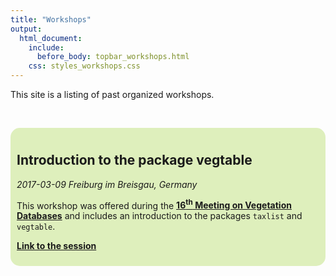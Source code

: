 ---
title: "Workshops"
output:
  html_document:
    include:
      before_body: topbar_workshops.html
    css: styles_workshops.css
---


This site is a listing of past organized workshops.

<br/>

<div style="background-color: #deefbc; text-align: left; padding: 10px;
border-radius: 15px">

# Introduction to the package vegtable
*2017-03-09 Freiburg im Breisgau, Germany*

This workshop was offered during the
[**16<sup>th</sup> Meeting on Vegetation Databases**](https://www.hswt.de/person/joerg-ewald/vegetationsdatenbanken.html)
and includes an introduction to the packages `taxlist` and `vegtable`.

[**Link to the session**](workshops_freiburg_2017.html)

</div>

<br/>
